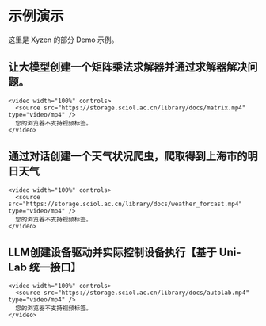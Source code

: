 # 示例演示

这里是 Xyzen 的部分 Demo 示例。

## 让大模型创建一个矩阵乘法求解器并通过求解器解决问题。

    <video width="100%" controls>
      <source src="https://storage.sciol.ac.cn/library/docs/matrix.mp4" type="video/mp4" />
      您的浏览器不支持视频标签。
    </video>

## 通过对话创建一个天气状况爬虫，爬取得到上海市的明日天气

    <video width="100%" controls>
      <source src="https://storage.sciol.ac.cn/library/docs/weather_forcast.mp4" type="video/mp4" />
      您的浏览器不支持视频标签。
    </video>

## LLM创建设备驱动并实际控制设备执行【基于 Uni-Lab 统一接口】

    <video width="100%" controls>
      <source src="https://storage.sciol.ac.cn/library/docs/autolab.mp4" type="video/mp4" />
      您的浏览器不支持视频标签。
    </video>